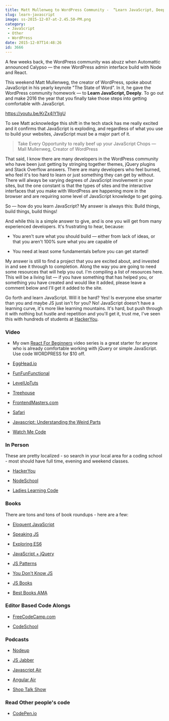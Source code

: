 ```yaml
---
title: Matt Mullenweg to WordPress Community -  “Learn JavaScript, Deeply”. Here are some resources for doing that.
slug: learn-javascript
image: ss-2015-12-07-at-2.45.50-PM.png
category:
 - JavaScript
 - Other
 - WordPress
date: 2015-12-07T14:48:26
id: 3666
---
```


A few weeks back, the WordPress community was abuzz when Automattic announced Calypso — the new WordPress admin interface build with Node and React.

This weekend Matt Mullenweg, the creator of WordPress, spoke about JavaScript in his yearly keynote "The State of Word". In it, he gave the WordPress community homework — to **Learn JavaScript, Deeply**. To go out and make 2016 the year that you finally take those steps into getting comfortable with JavaScript.

https://youtu.be/KrZx4IY1IgU

To see Matt acknowledge this shift in the tech stack has me really excited and it confirms that JavaScript is exploding, and regardless of what you use to build your websites, JavaScript must be a major part of it.

<blockquote>
  Take Every Opportunity to really beef up your JavaScript Chops — Mall Mullenweg, Creator of WordPress
</blockquote>

That said, I know there are many developers in the WordPress community who have been just getting by stringing together themes, jQuery plugins and Stack Overflow answers. There are many developers who feel burned, who feel it's too hard to learn or just something they can get by without. There will always be varying degrees of JavaScript involvement in your sites, but the one constant is that the types of sites and the interactive interfaces that you make with WordPress are happening more in the browser and are requiring some level of JavaScript knowledge to get going.

So — how do you learn JavaScript? My answer is always this: Build things, build things, build things!

And while this is a simple answer to give, and is one you will get from many experienced developers. It's frustrating to hear, because:



* You aren't sure what you should build — either from lack of ideas, or that you aren't 100% sure what you are capable of

* You need at least some fundamentals before you can get started!



My answer is still to find a project that you are excited about, and invested in and see it through to completion. Along the way you are going to need some resources that will help you out. I'm compiling a list of resources here. This will be a living list — if you have something that has helped you, or something you have created and would like it added, please leave a comment below and I'll get it added to the site.

Go forth and learn JavaScript. Will it be hard? Yes! Is everyone else smarter than you and maybe JS just isn't for you? No! JavaScript doesn't have a learning curve, it's more like learning mountains. It's hard, but push through it with nothing but hustle and repetition and you'll get it, trust me, I've seen this with hundreds of students at <a href="http://HackerYou.com">HackerYou</a>.

<h3>Video</h3>



* My own <a href="https://ReactForBeginners.com">React For Beginners</a> video series is a great starter for anyone who is already comfortable working with jQuery or simple JavaScript. Use code WORDPRESS for $10 off.

* <a href="http://egghead.io">EggHead.io</a>

* <a href="https://www.youtube.com/channel/UCO1cgjhGzsSYb1rsB4bFe4Q">FunFunFunctional</a>

* <a href="https://www.youtube.com/user/LevelUpTuts">LevelUpTuts</a>

* <a href="http://teamtreehouse.com">Treehouse</a>

* <a href="http://FrontendMasters.com">FrontendMasters.com</a>

* <a href="https://www.safaribooksonline.com/">Safari</a>

* <a href="https://youtu.be/Bv_5Zv5c-Ts">Javascript: Understanding the Weird Parts</a>

* <a href="https://sub.watchmecode.net/">Watch Me Code</a>



<h3>In Person</h3>

These are pretty localized - so search in your local area for a coding school - most should have full time, evening and weekend classes.



* <a href="http://HackerYou.com">HackerYou</a>

* <a href="http://nodeschool.io/chapters.html">NodeSchool</a>

* <a href="http://LadiesLearningCode.com">Ladies Learning Code</a>



<h3>Books</h3>

There are tons and tons of book roundups - here are a few:



* <a href="http://eloquentjavascript.net/">Eloquent JavaScript</a>

* <a href="http://speakingjs.com/">Speaking JS</a>

* <a href="http://exploringjs.com/">Exploring ES6</a>

* <a href="http://www.javascriptbook.com/">JavaScript + jQuery</a>

* <a href="http://addyosmani.com/resources/essentialjsdesignpatterns/book/">JS Patterns</a>

* <a href="https://github.com/getify/You-Dont-Know-JS/blob/master/README.md#you-dont-know-js-book-series">You Don't Know JS</a>

* <a href="http://jsbooks.revolunet.com/">JS Books</a>

* <a href="https://github.com/wesbos/ama/issues/61">Best Books AMA</a>



<h3>Editor Based Code Alongs</h3>



* <a href="http://freecodecamp.com">FreeCodeCamp.com</a>

* <a href="http://CodeSchool.com">CodeSchool</a>



<h3>Podcasts</h3>



* <a href="http://nodeup.com/">Nodeup</a>

* <a href="https://devchat.tv/js-jabber/">JS Jabber</a>

* <a href="http://javascriptair.com/">Javascript Air</a>

* <a href="https://angularair.com/">Angular Air</a>

* <a href="http://shoptalkshow.com/">Shop Talk Show</a>



<h3>Read Other people's code</h3>



* <a href="http://Codepen.io">CodePen.io</a>
